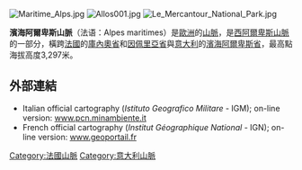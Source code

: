 [[Image:Maritime_Alps.jpg|right]]
[[Image:Allos001.jpg|thumb]]
[[Image:Le_Mercantour_National_Park.jpg|thumb]]

'''濱海阿爾卑斯山脈'''（法语：Alpes maritimes）是[[歐洲|歐洲]]的[[山脈|山脈]]，是[[西阿爾卑斯山脈|西阿爾卑斯山脈]]的一部分，橫跨[[法國|法國]]的[[庫內奧省|庫內奧省]]和[[因佩里亞省|因佩里亞省]]與[[意大利|意大利]]的[[濱海阿爾卑斯省|濱海阿爾卑斯省]]，最高點海拔高度3,297米。

==外部連結==
* Italian official cartography (''Istituto Geografico Militare'' - IGM); on-line version: [http://www.pcn.minambiente.it/viewer/ www.pcn.minambiente.it] {{Wayback|url=http://www.pcn.minambiente.it/viewer/ |date=20150208113946 }}
* French  official cartography (''Institut Géographique National'' - IGN); on-line version:  [http://www.geoportail.fr/5069711/visu2D/afficher-en-2d.htm www.geoportail.fr] {{Wayback|url=http://www.geoportail.fr/5069711/visu2D/afficher-en-2d.htm |date=20071113135629 }}

[[Category:法國山脈|Category:法國山脈]]
[[Category:意大利山脈|Category:意大利山脈]]